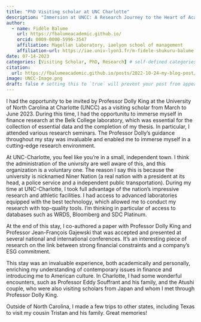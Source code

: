 ```yaml
---
title: "PhD Visiting scholar at UNC Charlotte"
description: "Immersion at UNCC: A Research Journey to the Heart of Academic Excellence"
author:
  - name: Fidèle Balume
    url: https://fbalumeacademic.github.io/
    orcid: 0009-0000-5996-3547
    affiliation: Magellan Laboratory, iaelyon school of management
    affiliation-url: https://iae.univ-lyon3.fr/m-fidele-shukuru-balume
date: 07-14-2023
categories: [Visiting Scholar, PhD, Research] # self-defined categories
citation: 
  url: https://fbalumeacademic.github.io/posts/2022-10-24-my-blog-post/ 
image: UNCC-Image.png
draft: false # setting this to `true` will prevent your post from appearing on your listing page until you're ready!
---
```


I had the opportunity to be invited by Professor Dolly King at the University of North Carolina at Charlotte (UNCC) as a visiting scholar from March to June 2023. During this time, I had the opportunitu to immerse myself in finance research at the Belk College laboratory, which was essential for the collection of essential data and the completion of my thesis. In particular, I attended various research seminars. The Professor Dolly's guidance throughout my stay was invaluable and enabled me to immerse myself in a cutting-edge research environment.

At UNC-Charlotte, you feel like you're in a small, independent town. I think the administration of the univrsity are well aware of this, and this organization is a voluntary one. The reason I say this is because the university is nicknamed Niner Nation (a real nation with a president at its head, a police service and a independent public transportation). During my time at UNC-Charlotte, I took full advantage of the nation's impressive research and athletic facilities. I had access to advanced laboratories equipped with the best technology, which allowed me to conduct my research with top-quality tools. I'm thinking in particular of access to databases such as WRDS, Bloomberg and SDC Platinum.

At the end of this stay, I co-authored a paper with Professor Dolly King and Professor Jean-François Gajewski that was accepted and presented at several national and international conferences. It's an interesting piece of research on the link between strong financial constraints and a company's ESG commitment.

This stay was an invaluable experience, both academically and personally, enriching my understanding of contemporary issues in finance and introducing me to American culture. In Charlotte, I had some wonderful encounters, such as Professor Eddy Souffrant and his family, and the Atushi couple, who were also visiting scholars from Japan and whom I met through Professor Dolly King.

Outside of North Carolina, I made a few trips to other states, including Texas to visit my cousin Tristan and his family. Great memories!
